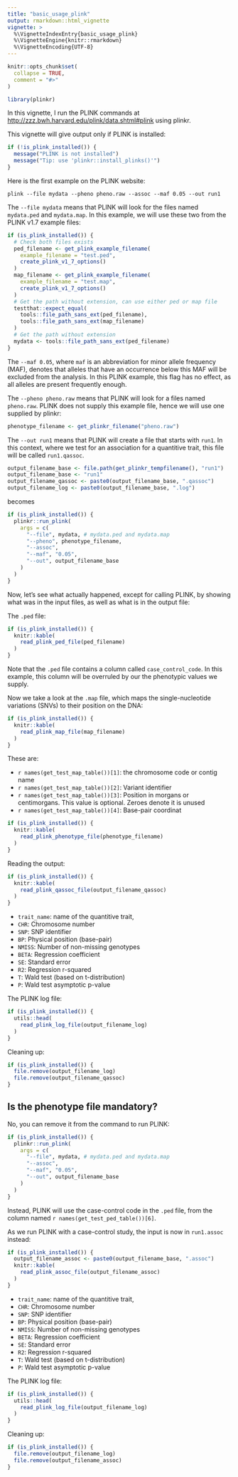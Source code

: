 ```yaml
---
title: "basic_usage_plink"
output: rmarkdown::html_vignette
vignette: >
  %\VignetteIndexEntry{basic_usage_plink}
  %\VignetteEngine{knitr::rmarkdown}
  %\VignetteEncoding{UTF-8}
---
```


```r
knitr::opts_chunk$set(
  collapse = TRUE,
  comment = "#>"
)
```

```r
library(plinkr)
```

In this vignette, I run the PLINK
commands at [http://zzz.bwh.harvard.edu/plink/data.shtml#plink](http://zzz.bwh.harvard.edu/plink/data.shtml#plink) using plinkr.

This vignette will give output only if PLINK is installed:

```r
if (!is_plink_installed()) {
  message("PLINK is not installed")
  message("Tip: use 'plinkr::install_plinks()'")
}
```

Here is the first example on the PLINK website:

```
plink --file mydata --pheno pheno.raw --assoc --maf 0.05 --out run1
```

The `--file mydata` means that PLINK will look for the files named
`mydata.ped` and `mydata.map`. In this example, we will use these two from
the PLINK v1.7 example files:

```r
if (is_plink_installed()) {
  # Check both files exists
  ped_filename <- get_plink_example_filename(
    example_filename = "test.ped",
    create_plink_v1_7_options()
  )
  map_filename <- get_plink_example_filename(
    example_filename = "test.map",
    create_plink_v1_7_options()
  )
  # Get the path without extension, can use either ped or map file
  testthat::expect_equal(
    tools::file_path_sans_ext(ped_filename),
    tools::file_path_sans_ext(map_filename)
  )
  # Get the path without extension
  mydata <- tools::file_path_sans_ext(ped_filename)
}
```

The `--maf 0.05`, where `maf` is an abbreviation for
minor allele frequency (MAF), denotes that alleles that
have an occurrence below this MAF will be excluded from
the analysis. In this PLINK example, this flag has no
effect, as all alleles are present frequently enough.

The `--pheno pheno.raw` means that PLINK will look for a files named `pheno.raw`. PLINK does not supply this example file, hence we will use one supplied by plinkr:

```r
phenotype_filename <- get_plinkr_filename("pheno.raw")
```

The `--out run1` means that PLINK will create a file that starts with  `run1`. In this context, where we test for an association for a quantitive trait, this file will be called `run1.qassoc`. 

```r
output_filename_base <- file.path(get_plinkr_tempfilename(), "run1")
output_filename_base <- "run1"
output_filename_qassoc <- paste0(output_filename_base, ".qassoc")
output_filename_log <- paste0(output_filename_base, ".log")
```

becomes

```r
if (is_plink_installed()) {
  plinkr::run_plink(
    args = c(
      "--file", mydata, # mydata.ped and mydata.map
      "--pheno", phenotype_filename,
      "--assoc",
      "--maf", "0.05",
      "--out", output_filename_base
    )
  )
}
```

Now, let's see what actually happened, except for calling PLINK, by showing what was in the input files, as well as what is in the output file:

The `.ped` file:

```r
if (is_plink_installed()) {
  knitr::kable(
    read_plink_ped_file(ped_filename)
  )
}
```

Note that the `.ped` file contains a column called `case_control_code`.
In this example, this column will be overruled by our the phenotypic
values we supply.

Now we take a look at the `.map` file,
which maps the single-nucleotide variations (SNVs)
to their position on the DNA:

```r
if (is_plink_installed()) {
  knitr::kable(
    read_plink_map_file(map_filename)
  )
}
```

These are:

 * `r names(get_test_map_table())[1]`: 
    the chromosome code or contig name
 * `r names(get_test_map_table())[2]`: 
    Variant identifier
 * `r names(get_test_map_table())[3]`: 
    Position in morgans or centimorgans.
    This value is optional. Zeroes denote it is unused
 * `r names(get_test_map_table())[4]`: 
    Base-pair coordinat

```r
if (is_plink_installed()) {
  knitr::kable(
    read_plink_phenotype_file(phenotype_filename)
  )
}
```

Reading the output:

```r
if (is_plink_installed()) {
  knitr::kable(
    read_plink_qassoc_file(output_filename_qassoc)
  )
}
```

 * `trait_name`: name of the quantitive trait,
 * `CHR`: Chromosome number
 * `SNP`: SNP identifier
 * `BP`: Physical position (base-pair)
 * `NMISS`: Number of non-missing genotypes
 * `BETA`: Regression coefficient
 * `SE`: Standard error
 * `R2`: Regression r-squared
 * `T`: Wald test (based on t-distribution)
 * `P`: Wald test asymptotic p-value

The PLINK log file:

```r
if (is_plink_installed()) {
  utils::head(
    read_plink_log_file(output_filename_log)
  )
}
```

Cleaning up:

```r
if (is_plink_installed()) {
  file.remove(output_filename_log)
  file.remove(output_filename_qassoc)
}
```

## Is the phenotype file mandatory?

No, you can remove it from the command to run PLINK:

```r
if (is_plink_installed()) {
  plinkr::run_plink(
    args = c(
      "--file", mydata, # mydata.ped and mydata.map
      "--assoc",
      "--maf", "0.05",
      "--out", output_filename_base
    )
  )
}
```

Instead, PLINK will use the case-control code in the `.ped`
file, from the column named `r names(get_test_ped_table())[6]`.

As we run PLINK with a case-control study, 
the input is now in `run1.assoc` instead:

```r
if (is_plink_installed()) {
  output_filename_assoc <- paste0(output_filename_base, ".assoc")
  knitr::kable(
    read_plink_assoc_file(output_filename_assoc)
  )
}
```

 * `trait_name`: name of the quantitive trait,
 * `CHR`: Chromosome number
 * `SNP`: SNP identifier
 * `BP`: Physical position (base-pair)
 * `NMISS`: Number of non-missing genotypes
 * `BETA`: Regression coefficient
 * `SE`: Standard error
 * `R2`: Regression r-squared
 * `T`: Wald test (based on t-distribution)
 * `P`: Wald test asymptotic p-value

The PLINK log file:

```r
if (is_plink_installed()) {
  utils::head(
    read_plink_log_file(output_filename_log)
  )
}
```

Cleaning up:

```r
if (is_plink_installed()) {
  file.remove(output_filename_log)
  file.remove(output_filename_assoc)
}
```

